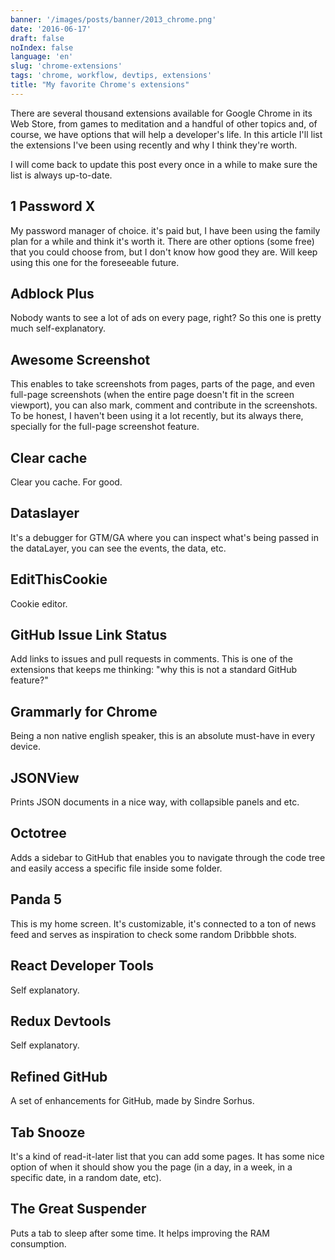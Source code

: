 ```yaml
---
banner: '/images/posts/banner/2013_chrome.png'
date: '2016-06-17'
draft: false
noIndex: false
language: 'en'
slug: 'chrome-extensions'
tags: 'chrome, workflow, devtips, extensions'
title: "My favorite Chrome's extensions"
---
```


There are several thousand extensions available for Google Chrome in its Web Store, from games to meditation
and a handful of other topics and, of course, we have options that will help a developer's life.
In this article I'll list the extensions I've been using recently and why I think they're worth.

I will come back to update this post every once in a while to make sure the list is always up-to-date.

## 1 Password X

My password manager of choice. it's paid but, I have been using the family plan for a while and think it's worth it.
There are other options (some free) that you could choose from, but I don't know how good they are.
Will keep using this one for the foreseeable future.

## Adblock Plus

Nobody wants to see a lot of ads on every page, right? So this one is pretty much self-explanatory.

## Awesome Screenshot

This enables to take screenshots from pages, parts of the page, and even full-page screenshots
(when the entire page doesn't fit in the screen viewport), you can also mark, comment and contribute
in the screenshots. To be honest, I haven't been using it a lot recently, but its always there,
specially for the full-page screenshot feature.

## Clear cache

Clear you cache. For good.

## Dataslayer

It's a debugger for GTM/GA where you can inspect what's being passed in the dataLayer,
you can see the events, the data, etc.

## EditThisCookie

Cookie editor.

## GitHub Issue Link Status

Add links to issues and pull requests in comments.
This is one of the extensions that keeps me thinking: "why this is not a standard GitHub feature?"

## Grammarly for Chrome

Being a non native english speaker, this is an absolute must-have in every device.

## JSONView

Prints JSON documents in a nice way, with collapsible panels and etc.

## Octotree

Adds a sidebar to GitHub that enables you to navigate through the code tree and easily
access a specific file inside some folder.

## Panda 5

This is my home screen. It's customizable, it's connected to a ton of news feed and serves as inspiration to check
some random Dribbble shots.

## React Developer Tools

Self explanatory.

## Redux Devtools

Self explanatory.

## Refined GitHub

A set of enhancements for GitHub, made by Sindre Sorhus.

## Tab Snooze

It's a kind of read-it-later list that you can add some pages. It has some nice option of when it should show you
the page (in a day, in a week, in a specific date, in a random date, etc).

## The Great Suspender

Puts a tab to sleep after some time. It helps improving the RAM consumption.
